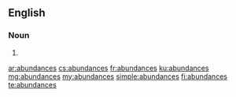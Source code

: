 ==English==

===Noun===
{{head|en|plural}}

# {{plural of|abundance|lang=en}}

[[ar:abundances]]
[[cs:abundances]]
[[fr:abundances]]
[[ku:abundances]]
[[mg:abundances]]
[[my:abundances]]
[[simple:abundances]]
[[fi:abundances]]
[[te:abundances]]